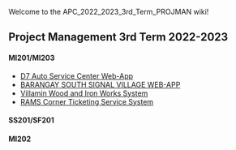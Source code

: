 Welcome to the APC_2022_2023_3rd_Term_PROJMAN wiki!
==Project Management 3rd Term 2022-2023==
<h4>MI201/MI203</h4>
* [[Group 01 Elite Four | D7 Auto Service Center Web-App]]
* [[Group 02 Team Developmentality | BARANGAY SOUTH SIGNAL VILLAGE WEB-APP ]]
* [[Group 03 Team MLNSD | Villamin Wood and Iron Works System ]]
* [[Group 04 Nacor Industries | RAMS Corner Ticketing Service System ]]

<h4>SS201/SF201</h4>


<h4>MI202</h4>

